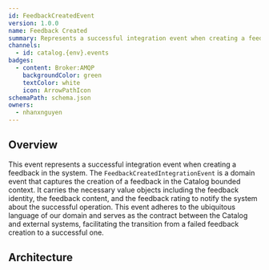 ```yaml
---
id: FeedbackCreatedEvent
version: 1.0.0
name: Feedback Created
summary: Represents a successful integration event when creating a feedback in the system
channels:
  - id: catalog.{env}.events
badges:
  - content: Broker:AMQP
    backgroundColor: green
    textColor: white
    icon: ArrowPathIcon
schemaPath: schema.json
owners:
  - nhanxnguyen
---
```


## Overview

This event represents a successful integration event when creating a feedback in the system. The `FeedbackCreatedIntegrationEvent` is a domain event that captures the creation of a feedback in the Catalog bounded context. It carries the necessary value objects including the feedback identity, the feedback content, and the feedback rating to notify the system about the successful operation. This event adheres to the ubiquitous language of our domain and serves as the contract between the Catalog and external systems, facilitating the transition from a failed feedback creation to a successful one.

## Architecture

<NodeGraph />
